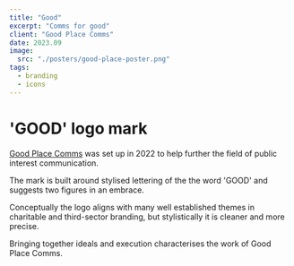 ```yaml
---
title: "Good"
excerpt: "Comms for good"
client: "Good Place Comms"
date: 2023.09
image:
  src: "./posters/good-place-poster.png"
tags:
  - branding
  - icons
---
```


# 'GOOD' logo mark

<a href="https://goodplacecomms.com">Good Place Comms</a> was set up in 2022 to help
further the field of public interest communication.

The mark is built around stylised lettering of the the word 'GOOD' and suggests two figures in an embrace.

Conceptually the logo aligns with many well established themes in charitable and third-sector branding, but stylistically it is
cleaner and more precise.

Bringing together ideals and execution characterises the work of Good Place Comms.
